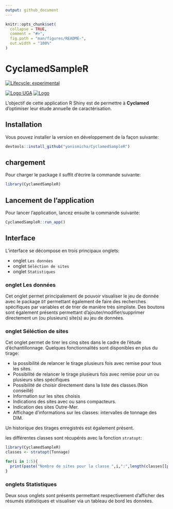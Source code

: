 ```yaml
---
output: github_document
---
```


<!-- README.md is generated from README.Rmd. Please edit that file -->

```r
knitr::opts_chunk$set(
  collapse = TRUE,
  comment = "#>",
  fig.path = "man/figures/README-",
  out.width = "100%"
)
```

# CyclamedSampleR
[![Lifecycle: experimental](https://img.shields.io/badge/lifecycle-experimental-orange.svg)](https://lifecycle.r-lib.org/articles/stages.html#experimental)  

[![Logo UGA](inst/app/www/logo-uga.png)](https://www.univ-grenoble-alpes.fr/)
[![Logo](inst/app/www/logo.gif)](https://www.cyclamed.org/)


L'objectif de cette application R Shiny est de permettre à **Cyclamed** d'optimiser leur étude annuelle de caractérisation.  

## Installation

Vous pouvez installer la version en développement de la façon suivante:

``` r
devtools::install_github("yanismicha/CyclamedSampleR")
```

## chargement
Pour charger le package il suffit  d'écrire la commande suivante:

```r
library(CyclamedSampleR)
```


## Lancement de l'application
Pour lancer l'application, lancez ensuite la commande suivante:
```r
CyclamedSampleR::run_app()
```


## Interface

L'interface se décompose en trois principaux onglets:

- onglet `Les données`
- onglet `Séléction de sites`
- onglet `Statistiques`

### onglet Les données
Cet onglet permet principalement de pouvoir visualiser le jeu de donnée avec le package `DT` permettant également de faire des recherches spécifiques par variables et de trier de manière très simpliste. 
Des boutons sont également présents permettant d'ajouter/modifier/supprimer directement un (ou plusieurs) site(s) au jeu de données.  

### onglet Séléction de sites
Cet onglet permet de tirer les cinq sites dans le cadre de l'étude d'échantillonnage.
Quelques fonctionnalités sont disponibles en plus du tirage:

- la possibilité de relancer le tirage plusieurs fois avec remise pour tous les sites.
- Possibilité de relancer le tirage plusieurs fois avec remise pour un ou plusieurs
sites spécifiques
- Possibilité de choisir directement dans la liste des classes.(Non conseillé)
- Information sur les sites choisis
- Indications des sites avec ou sans compacteurs.
- Indication des sites Outre-Mer.
- Affichage d’informations sur les classes: intervalles de tonnage des DIM.

Un historique des tirages enregistrés est également présent.

les différentes classes sont récupérés avec la fonction `stratopt`:
```r
library(CyclamedSampleR)
classes <- stratopt(Tonnage)
```

```r
for(i in 1:5){
  print(paste("Nombre de sites pour la classe ",i,":",length(classes[[paste0("classe",i)]])))
}
```

### onglets Statistiques

Deux sous onglets sont présents permettant respectivement d'afficher des résumés statistiques et visualiser via un tableau de bord les données.

